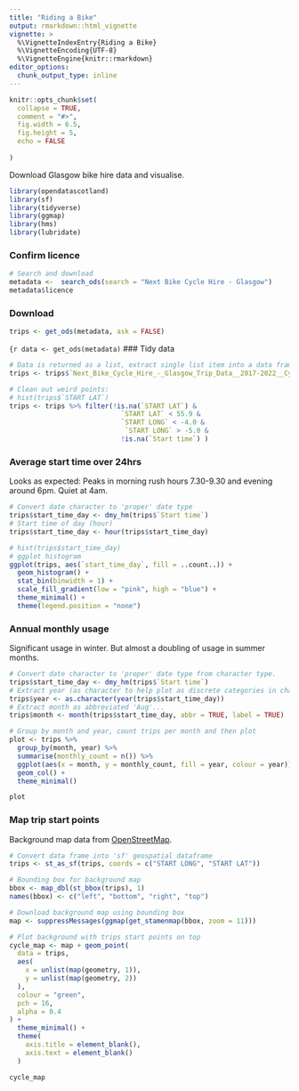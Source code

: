```yaml
---
title: "Riding a Bike"
output: rmarkdown::html_vignette
vignette: >
  %\VignetteIndexEntry{Riding a Bike}
  %\VignetteEncoding{UTF-8}
  %\VignetteEngine{knitr::rmarkdown}
editor_options: 
  chunk_output_type: inline
---
```


```r
knitr::opts_chunk$set(
  collapse = TRUE,
  comment = "#>", 
  fig.width = 6.5,
  fig.height = 5,
  echo = FALSE
  
)
```

Download Glasgow bike hire data and visualise.

```r
library(opendatascotland)
library(sf)
library(tidyverse)
library(ggmap)
library(hms)
library(lubridate)
```

### Confirm licence



```r
# Search and download
metadata <-  search_ods(search = "Next Bike Cycle Hire - Glasgow")
metadata$licence
```

### Download

```r
trips <- get_ods(metadata, ask = FALSE)
```

``` {r
data <- get_ods(metadata)
```
###  Tidy data

```r
# Data is returned as a list, extract single list item into a data frame
trips <- trips$`Next_Bike_Cycle_Hire_-_Glasgow_Trip_Data__2017-2022__Cycling_Scotland`

# Clean out weird points:
# hist(trips$`START LAT`)
trips <- trips %>% filter(!is.na(`START LAT`) & 
                            `START LAT` < 55.9 &
                            `START LONG` < -4.0 &
                             `START LONG` > -5.0 &
                            !is.na(`Start time`) )
```

### Average start time over 24hrs

Looks as expected: Peaks in morning rush hours 7.30-9.30 and evening around 6pm.
Quiet at 4am.

```r
# Convert date character to 'proper' date type
trips$start_time_day <- dmy_hm(trips$`Start time`)
# Start time of day (hour)
trips$start_time_day <- hour(trips$start_time_day)

# hist(trips$start_time_day)
# ggplot histogram
ggplot(trips, aes(`start_time_day`, fill = ..count..)) +
  geom_histogram() +
  stat_bin(binwidth = 1) +
  scale_fill_gradient(low = "pink", high = "blue") +
  theme_minimal() +
  theme(legend.position = "none")
```

### Annual monthly usage

Significant usage in winter. But almost a doubling of usage in summer months.

```r
# Convert date character to 'proper' date type from character type.
trips$start_time_day <- dmy_hm(trips$`Start time`)
# Extract year (as character to help plot as discrete categories in chart)
trips$year <- as.character(year(trips$start_time_day))
# Extract month as abbreviated 'Aug'...
trips$month <- month(trips$start_time_day, abbr = TRUE, label = TRUE)

# Group by month and year, count trips per month and then plot
plot <- trips %>%
  group_by(month, year) %>%
  summarise(monthly_count = n()) %>%
  ggplot(aes(x = month, y = monthly_count, fill = year, colour = year)) +
  geom_col() +
  theme_minimal()

plot
```

### Map trip start points

Background map data from [OpenStreetMap](https://www.openstreetmap.org/copyright).

```r
# Convert data frame into 'sf' geospatial dataframe
trips <- st_as_sf(trips, coords = c("START LONG", "START LAT"))

# Bounding box for background map
bbox <- map_dbl(st_bbox(trips), 1)
names(bbox) <- c("left", "bottom", "right", "top")

# Download background map using bounding box
map <- suppressMessages(ggmap(get_stamenmap(bbox, zoom = 11)))

# Plot background with trips start points on top
cycle_map <- map + geom_point(
  data = trips,
  aes(
    x = unlist(map(geometry, 1)),
    y = unlist(map(geometry, 2))
  ),
  colour = "green",
  pch = 16,
  alpha = 0.4
) +
  theme_minimal() +
  theme(
    axis.title = element_blank(),
    axis.text = element_blank()
  )

cycle_map
```
